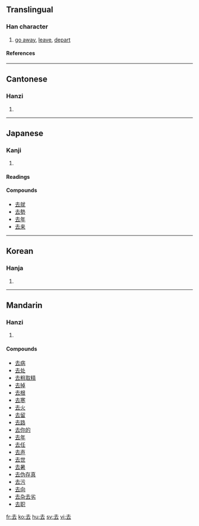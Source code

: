 ==Translingual==
{{stroke order|type=animate}}
===Han character===
{{Han char|rn=28|rad=厶|as=03|sn=5|four=4073<sub>1</sub>|canj=土戈 (GI)|ids=⿱[[土]][[厶]]}}
# [[go away]], [[leave]], [[depart]]
====References====
{{Han ref|kx=0164.100|dkj=03070|dj=0372.070|hdz=10384.080|uh=53BB|ud=21435|bh=A568|bd=42344}}
----

==Cantonese==
===Hanzi===
{{yue-hanzi|jyut=|y=heui3}}
# {{defn|Cantonese}}
----
==Japanese==
===Kanji===
{{ja-kanji|grade=3|rs=厶03}}
# {{defn|Japanese}} 
====Readings====
{{ja-readings|on=[[きょ]] (kyo), [[こ]] (ko)|kun=[[さる]] (saru)}}

====Compounds====
*[[去就]]
*[[去勢]]
*[[去年]]
*[[去来]]
----
==Korean==
===Hanja===
{{ko-hanja|hangeul=거|rv=geo|mr=kŏ}}
# {{defn|Korean}}
----
==Mandarin==
===Hanzi===
{{cmn-hanzi|pin=[[qù]] (qu4)|wg=ch'ü<sup>4</sup>}}
# {{defn|Mandarin}}

====Compounds====
*[[去病]]
*[[去处]]
*[[去粗取精]]
*[[去掉]]
*[[去根]]
*[[去寒]]
*[[去火]]
*[[去留]]
*[[去路]]
*[[去你的]]
*[[去年]]
*[[去任]]
*[[去声]]
*[[去世]]
*[[去暑]]
*[[去伪存真]]
*[[去污]]
*[[去向]]
*[[去杂去劣]]
*[[去职]]

[[fr:去]]
[[ko:去]]
[[hu:去]]
[[sv:去]]
[[vi:去]]